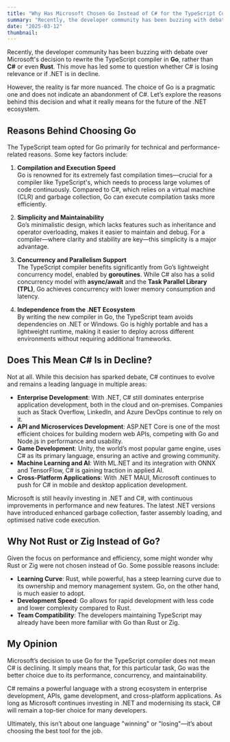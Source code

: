 ```yaml
---
title: "Why Has Microsoft Chosen Go Instead of C# for the TypeScript Compiler? Is C# in Decline?"
summary: "Recently, the developer community has been buzzing with debate over Microsoft's decision to rewrite the TypeScript compiler in **Go**, rather than **C#** or even **Rust**. This move has led some to question whether C# is losing relevance or if .NET is in decline."
date: "2025-03-12"
thumbnail: 
---
```






Recently, the developer community has been buzzing with debate over Microsoft's decision to rewrite the TypeScript compiler in **Go**, rather than **C#** or even **Rust**. This move has led some to question whether C# is losing relevance or if .NET is in decline.  

However, the reality is far more nuanced. The choice of Go is a pragmatic one and does not indicate an abandonment of C#. Let’s explore the reasons behind this decision and what it really means for the future of the .NET ecosystem.  

## **Reasons Behind Choosing Go**  

The TypeScript team opted for Go primarily for technical and performance-related reasons. Some key factors include:  

1. **Compilation and Execution Speed**  
   Go is renowned for its extremely fast compilation times—crucial for a compiler like TypeScript's, which needs to process large volumes of code continuously. Compared to C#, which relies on a virtual machine (CLR) and garbage collection, Go can execute compilation tasks more efficiently.  

2. **Simplicity and Maintainability**  
   Go’s minimalistic design, which lacks features such as inheritance and operator overloading, makes it easier to maintain and debug. For a compiler—where clarity and stability are key—this simplicity is a major advantage.  

3. **Concurrency and Parallelism Support**  
   The TypeScript compiler benefits significantly from Go’s lightweight concurrency model, enabled by **goroutines**. While C# also has a solid concurrency model with **async/await** and the **Task Parallel Library (TPL)**, Go achieves concurrency with lower memory consumption and latency.  

4. **Independence from the .NET Ecosystem**  
   By writing the new compiler in Go, the TypeScript team avoids dependencies on .NET or Windows. Go is highly portable and has a lightweight runtime, making it easier to deploy across different environments without requiring additional frameworks.  

## **Does This Mean C# Is in Decline?**  

Not at all. While this decision has sparked debate, C# continues to evolve and remains a leading language in multiple areas:  

- **Enterprise Development**: With .NET, C# still dominates enterprise application development, both in the cloud and on-premises. Companies such as Stack Overflow, LinkedIn, and Azure DevOps continue to rely on it.  
- **API and Microservices Development**: ASP.NET Core is one of the most efficient choices for building modern web APIs, competing with Go and Node.js in performance and usability.  
- **Game Development**: Unity, the world’s most popular game engine, uses C# as its primary language, ensuring an active and growing community.  
- **Machine Learning and AI**: With ML.NET and its integration with ONNX and TensorFlow, C# is gaining traction in applied AI.  
- **Cross-Platform Applications**: With .NET MAUI, Microsoft continues to push for C# in mobile and desktop application development.  

Microsoft is still heavily investing in .NET and C#, with continuous improvements in performance and new features. The latest .NET versions have introduced enhanced garbage collection, faster assembly loading, and optimised native code execution.  

## **Why Not Rust or Zig Instead of Go?**  

Given the focus on performance and efficiency, some might wonder why Rust or Zig were not chosen instead of Go. Some possible reasons include:  

- **Learning Curve**: Rust, while powerful, has a steep learning curve due to its ownership and memory management system. Go, on the other hand, is much easier to adopt.  
- **Development Speed**: Go allows for rapid development with less code and lower complexity compared to Rust.  
- **Team Compatibility**: The developers maintaining TypeScript may already have been more familiar with Go than Rust or Zig.  

## **My Opinion**  

Microsoft’s decision to use Go for the TypeScript compiler does not mean C# is declining. It simply means that, for this particular task, Go was the better choice due to its performance, concurrency, and maintainability.  

C# remains a powerful language with a strong ecosystem in enterprise development, APIs, game development, and cross-platform applications. As long as Microsoft continues investing in .NET and modernising its stack, C# will remain a top-tier choice for many developers.  

Ultimately, this isn’t about one language "winning" or "losing"—it’s about choosing the best tool for the job.  

